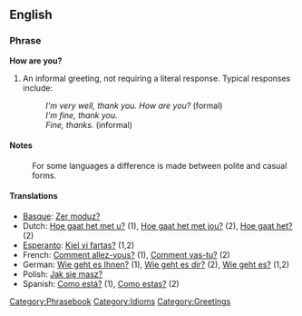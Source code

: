 ==English==

===Phrase===
'''How are you?'''

# An informal greeting, not requiring a literal response.  Typical responses include:
#: ''I'm very well, thank you. How are you?'' (formal)
#: ''I'm fine, thank you.''
#: ''Fine, thanks.'' (informal)

====Notes====
:For some languages a difference is made between polite and casual forms.

====Translations====
*[[Basque]]: [[Zer moduz?]]
*Dutch: [[Hoe gaat het met u?]] (1), [[Hoe gaat het met jou?]] (2), [[Hoe gaat het?]] (2)
*[[Esperanto]]: [[Kiel vi fartas?]] (1,2)
*French: [[Comment allez-vous?]] (1), [[Comment vas-tu?]] (2)
*German: [[Wie geht es Ihnen?]] (1), [[Wie geht es dir?]] (2), [[Wie geht es?]] (1,2)
*Polish: [[Jak się masz?]]
*Spanish: [[Como está?]] (1), [[Como estas?]] (2)

[[Category:Phrasebook]]
[[Category:Idioms]]
[[Category:Greetings]]